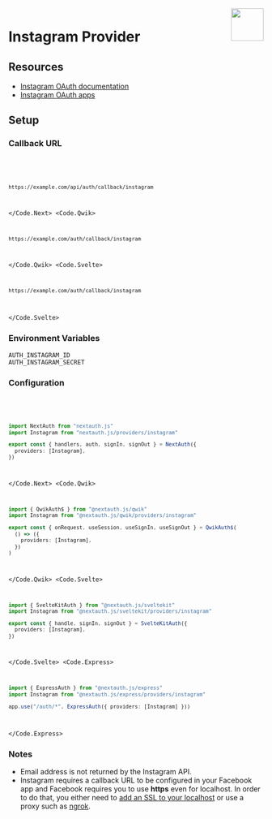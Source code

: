 
<img align="right" src="/img/providers/instagram.svg" height="64" width="64" />

# Instagram Provider

## Resources

- [Instagram OAuth documentation](https://developers.facebook.com/docs/instagram-basic-display-api/getting-started)
- [Instagram OAuth apps](https://developers.facebook.com/apps/)

## Setup

### Callback URL

<Code>
  <Code.Next>

```bash
https://example.com/api/auth/callback/instagram
```

  </Code.Next>
  <Code.Qwik>

```bash
https://example.com/auth/callback/instagram
```

  </Code.Qwik>
  <Code.Svelte>

```bash
https://example.com/auth/callback/instagram
```

  </Code.Svelte>
</Code>

### Environment Variables

```
AUTH_INSTAGRAM_ID
AUTH_INSTAGRAM_SECRET
```

### Configuration

<Code>
  <Code.Next>

```ts filename="/auth.ts"
import NextAuth from "nextauth.js"
import Instagram from "nextauth.js/providers/instagram"

export const { handlers, auth, signIn, signOut } = NextAuth({
  providers: [Instagram],
})
```

  </Code.Next>
  <Code.Qwik>
  
```ts filename="/src/routes/plugin@auth.ts"
import { QwikAuth$ } from "@nextauth.js/qwik"
import Instagram from "@nextauth.js/qwik/providers/instagram"

export const { onRequest, useSession, useSignIn, useSignOut } = QwikAuth$(
  () => ({
    providers: [Instagram],
  })
)
```

  </Code.Qwik>
  <Code.Svelte>

```ts filename="/src/auth.ts"
import { SvelteKitAuth } from "@nextauth.js/sveltekit"
import Instagram from "@nextauth.js/sveltekit/providers/instagram"

export const { handle, signIn, signOut } = SvelteKitAuth({
  providers: [Instagram],
})
```

  </Code.Svelte>
  <Code.Express>

```ts filename="/src/app.ts"
import { ExpressAuth } from "@nextauth.js/express"
import Instagram from "@nextauth.js/express/providers/instagram"

app.use("/auth/*", ExpressAuth({ providers: [Instagram] }))
```

  </Code.Express>
</Code>

### Notes

- Email address is not returned by the Instagram API.
- Instagram requires a callback URL to be configured in your Facebook app and Facebook requires you to use **https** even for localhost. In order to do that, you either need to [add an SSL to your localhost](https://www.freecodecamp.org/news/how-to-get-https-working-on-your-local-development-environment-in-5-minutes-7af615770eec/) or use a proxy such as [ngrok](https://ngrok.com/docs).
